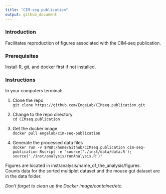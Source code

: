 ```yaml
---
title: "CIM-seq publication"
output: github_document
---
```


### Introduction
Facilitates reproduction of figures associated with the CIM-seq publication.

### Prerequisites

Install R, git, and docker first if not installed.

### Instructions
In your computers terminal: 
 
1) Clone the repo<br/>
`git clone https://github.com/EngeLab/CIMseq.publication.git`

2) Change to the repo directory<br/>
`cd CIMseq.publication`

3) Get the docker image<br/>
`docker pull engelab/cim-seq-publication`

4) Generate the processed data files<br/>
`docker run -v $PWD:/home/Github/CIMseq.publication cim-seq-publication Rscript -e "source('./inst/data/data.R'); source('./inst/analysis/runAnalysis.R')"`

Figures are located in inst/analysis/name_of_the_analysis/figures.<br/>
Counts data for the sorted multiplet dataset and the mouse gut dataset are in the data folder.

*Don't forget to clean up the Docker image/container/etc.*
